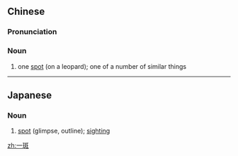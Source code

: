 ==Chinese==
{{zh-forms}}

===Pronunciation===
{{zh-pron
|m=一bān
|c=jat1 baan1
|cat=n
}}

===Noun===
{{zh-noun}}

# one [[spot]] (on a leopard); one of a number of similar things

----

==Japanese==
{{ja-kanjitab|いち|k1=いっ|はん|k2=ぱん|yomi=on}}

===Noun===
{{ja-noun|いっぱん}}

# [[spot]] (glimpse, outline); [[sighting]]

[[zh:一斑]]